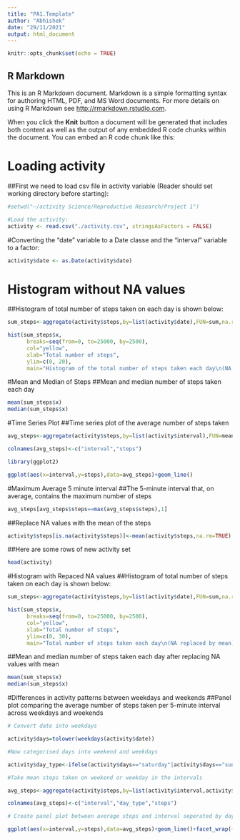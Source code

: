 ---
title: "PA1.Template"
author: "Abhishek"
date: "29/11/2021"
output: html_document
---

```{r setup, include=FALSE}
knitr::opts_chunk$set(echo = TRUE)
```

## R Markdown

This is an R Markdown document. Markdown is a simple formatting syntax for authoring HTML, PDF, and MS Word documents. For more details on using R Markdown see <http://rmarkdown.rstudio.com>.

When you click the **Knit** button a document will be generated that includes both content as well as the output of any embedded R code chunks within the document. You can embed an R code chunk like this:

# Loading activity
##First we need to load csv file in activity variable (Reader should set working directory before starting):

```{r }
#setwd("~/activity Science/Reproductive Research/Project 1")

#Load the activity:
activity <- read.csv("./activity.csv", stringsAsFactors = FALSE)

```
#Converting the "date" variable to a Date classe and the "interval" variable to a factor:
```{r}
activity$date <- as.Date(activity$date)


```

# Histogram without NA values
##Histogram of total number of steps taken on each day is shown below:



```{r }
sum_steps<-aggregate(activity$steps,by=list(activity$date),FUN=sum,na.rm=TRUE) 

hist(sum_steps$x, 
      breaks=seq(from=0, to=25000, by=2500),
      col="yellow", 
      xlab="Total number of steps", 
      ylim=c(0, 20), 
      main="Histogram of the total number of steps taken each day\n(NA removed)")
```

#Mean and Median of Steps
##Mean and median number of steps taken each day

```{r}
mean(sum_steps$x)
median(sum_steps$x)
```

#Time Series Plot
##Time series plot of the average number of steps taken

```{r}
avg_steps<-aggregate(activity$steps,by=list(activity$interval),FUN=mean,na.rm=TRUE)

colnames(avg_steps)<-c("interval","steps")

library(ggplot2)

ggplot(aes(x=interval,y=steps),data=avg_steps)+geom_line()
```
#Maximum Average 5 minute interval
##The 5-minute interval that, on average, contains the maximum number of steps

``` {r}
avg_steps[avg_steps$steps==max(avg_steps$steps),1]
```
##Replace NA values with the mean of the steps

```{r}
activity$steps[is.na(activity$steps)]<-mean(activity$steps,na.rm=TRUE)
```
##Here are some rows of new activity set
```{r}
head(activity)
```
#Histogram with Repaced NA values
##Histogram of total number of steps taken on each day is shown below:
```{r}
sum_steps<-aggregate(activity$steps,by=list(activity$date),FUN=sum,na.rm=TRUE) 

hist(sum_steps$x, 
      breaks=seq(from=0, to=25000, by=2500),
      col="yellow", 
      xlab="Total number of steps", 
      ylim=c(0, 30), 
      main="Total number of steps taken each day\n(NA replaced by mean)")
```
##Mean and median number of steps taken each day after replacing NA values with mean
```{r}
mean(sum_steps$x)
median(sum_steps$x)
```

#Differences in activity patterns between weekdays and weekends
##Panel plot comparing the average number of steps taken per 5-minute interval across weekdays and weekends

```{r}
# Convert date into weekdays

activity$days=tolower(weekdays(activity$date))

#Now categorised days into weekend and weekdays

activity$day_type<-ifelse(activity$days=="saturday"|activity$days=="sunday","weekend","weekday")

#Take mean steps taken on weekend or weekday in the intervals

avg_steps<-aggregate(activity$steps,by=list(activity$interval,activity$day_type),FUN=mean,na.rm=TRUE)

colnames(avg_steps)<-c("interval","day_type","steps")

# Create panel plot between average steps and interval seperated by day type

ggplot(aes(x=interval,y=steps),data=avg_steps)+geom_line()+facet_wrap(~avg_steps$day_type)
```
